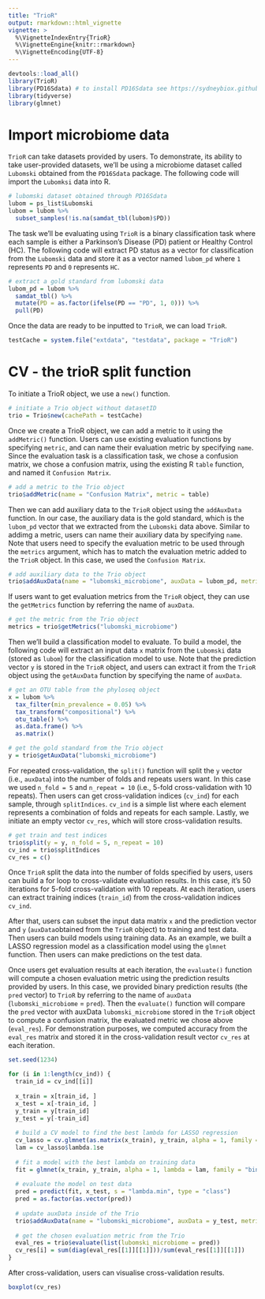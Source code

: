 ```yaml
---
title: "TrioR"
output: rmarkdown::html_vignette
vignette: >
  %\VignetteIndexEntry{TrioR}
  %\VignetteEngine{knitr::rmarkdown}
  %\VignetteEncoding{UTF-8}
--- 
```


```r
devtools::load_all()
library(TrioR)
library(PD16Sdata) # to install PD16Sdata see https://sydneybiox.github.io/PD16SData/
library(tidyverse)
library(glmnet)
```

# Import microbiome data

`TrioR` can take datasets provided by users. To demonstrate, its ability to take user-provided datasets, we'll be using a microbiome dataset called `Lubomski` obtained from the `PD16Sdata` package. The following code will import the `Lubomksi` data into R.

```r
# lubomski dataset obtained through PD16Sdata
lubom = ps_list$Lubomski
lubom = lubom %>% 
  subset_samples(!is.na(samdat_tbl(lubom)$PD))
```

The task we'll be evaluating using `TrioR` is a binary classification task where each sample is either a Parkinson's Disease (PD) patient or Healthy Control (HC). The following code will extract PD status as a vector for classification from the `Lubomski` data and store it as a vector named `lubom_pd` where `1` represents `PD` and `0` represents `HC`.

```r
# extract a gold standard from lubomski data
lubom_pd = lubom %>% 
  samdat_tbl() %>% 
  mutate(PD = as.factor(ifelse(PD == "PD", 1, 0))) %>% 
  pull(PD)
```

Once the data are ready to be inputted to `TrioR`, we can load `TrioR`.

```r
testCache = system.file("extdata", "testdata", package = "TrioR")
```

# CV - the trioR split function

To initiate a TrioR object, we use a `new()` function.

```r
# initiate a Trio object without datasetID
trio = Trio$new(cachePath = testCache)
```

Once we create a TrioR object, we can add a metric to it using the `addMetric()` function. Users can use existing evaluation functions by specifying `metric`, and can name their evaluation metric by specifying `name`. Since the evaluation task is a classification task, we chose a confusion matrix, we chose a confusion matrix, using the existing R `table` function, and named it `Confusion Matrix`.

```r
# add a metric to the Trio object
trio$addMetric(name = "Confusion Matrix", metric = table)
```

Then we can add auxiliary data to the `TrioR` object using the `addAuxData` function. In our case, the auxiliary data is the gold standard, which is the `lubom_pd` vector that we extracted from the `Lubomski` data above. Similar to addimg a metric, users can name their auxiliary data by specifying `name`. Note that users need to specify the evaluation metric to be used through the `metrics` argument, which has to match the evaluation metric added to the `TrioR` object. In this case, we used the `Confusion Matrix`.

```r
# add auxiliary data to the Trio object
trio$addAuxData(name = "lubomski_microbiome", auxData = lubom_pd, metrics = "Confusion Matrix")
```

If users want to get evaluation metrics from the `TrioR` object, they can use the `getMetrics` function by referring the name of `auxData`.

```r
# get the metric from the Trio object
metrics = trio$getMetrics("lubomski_microbiome")
```

Then we'll build a classification model to evaluate. To build a model, the following code will extract an input data `x` matrix from the `Lubomski` data (stored as `lubom`) for the classification model to use. Note that the prediction vector `y` is stored in the `TrioR` object, and users can extract it from the `TrioR` object using the `getAuxData` function by specifying the name of `auxData`.

```r
# get an OTU table from the phyloseq object
x = lubom %>% 
  tax_filter(min_prevalence = 0.05) %>% 
  tax_transform("compositional") %>% 
  otu_table() %>% 
  as.data.frame() %>% 
  as.matrix()

# get the gold standard from the Trio object
y = trio$getAuxData("lubomski_microbiome")
```

For repeated cross-validation, the `split()` function will split the `y` vector (i.e., `auxData`) into the number of folds and repeats users want. In this case we used `n_fold = 5` and `n_repeat = 10` (i.e., 5-fold cross-validation with 10 repeats). Then users can get cross-validation indices (`cv_ind`) for each sample, through `splitIndices`. `cv_ind` is a simple list where each element represents a combination of folds and repeats for each sample. Lastly, we initiate an empty vector `cv_res`, which will store cross-validation results.

```r
# get train and test indices
trio$split(y = y, n_fold = 5, n_repeat = 10)
cv_ind = trio$splitIndices
cv_res = c()
```

Once `TrioR` split the data into the number of folds specified by users, users can build a for loop to cross-validate evaluation results. In this case, it's 50 iterations for 5-fold cross-validation with 10 repeats. At each iteration, users can extract training indices (`train_id`) from the cross-validation indices `cv_ind`.

After that, users can subset the input data matrix `x` and the prediction vector and `y` (`auxData`obtained from the `TrioR` object) to training and test data. Then users can build models using training data. As an example, we built a LASSO regression model as a classification model using the `glmnet` function. Then users can make predictions on the test data.


Once users get evaluation results at each iteration, the `evaluate()` function will compute a chosen evaluation metric using the prediction results provided by users. In this case, we provided binary prediction results (the `pred` vector) to `TrioR` by referring to the name of `auxData` (`lubomski_microbiome` = `pred`). Then the `evaluate()` function will compare the `pred` vector with auxData `lubomski_microbiome` stored in the `TrioR` object to compute a confusion matrix, the evaluated metric we chose above (`eval_res`). For demonstration purposes, we computed accuracy from the `eval_res` matrix and stored it in the cross-validation result vector `cv_res` at each iteration.

```r
set.seed(1234)

for (i in 1:length(cv_ind)) {
  train_id = cv_ind[[i]]
  
  x_train = x[train_id, ]
  x_test = x[-train_id, ]
  y_train = y[train_id]
  y_test = y[-train_id]
  
  # build a CV model to find the best lambda for LASSO regression
  cv_lasso = cv.glmnet(as.matrix(x_train), y_train, alpha = 1, family = "binomial")
  lam = cv_lasso$lambda.1se
  
  # fit a model with the best lambda on training data
  fit = glmnet(x_train, y_train, alpha = 1, lambda = lam, family = "binomial")
  
  # evaluate the model on test data
  pred = predict(fit, x_test, s = "lambda.min", type = "class")
  pred = as.factor(as.vector(pred))
  
  # update auxData inside of the Trio
  trio$addAuxData(name = "lubomski_microbiome", auxData = y_test, metrics = "Confusion Matrix")
  
  # get the chosen evaluation metric from the Trio
  eval_res = trio$evaluate(list(lubomski_microbiome = pred))
  cv_res[i] = sum(diag(eval_res[[1]][[1]]))/sum(eval_res[[1]][[1]])
}
```

After cross-validation, users can visualise cross-validation results.

```r
boxplot(cv_res)
```
